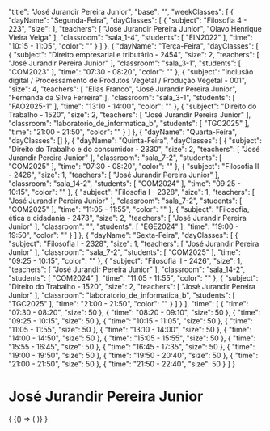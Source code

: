 
  "title": "José Jurandir Pereira Junior",
  "base": "",
  "weekClasses": [
    {
      "dayName": "Segunda-Feira",
      "dayClasses": [
        {
          "subject": "Filosofia 4 - 223",
          "size": 1,
          "teachers": [
            "José Jurandir Pereira Junior",
            "Olavo Henrique Vieira Veiga"
          ],
          "classroom": "sala_1-4",
          "students": [
            "EIN2022"
          ],
          "time": "10:15 - 11:05",
          "color": ""
        }
      ]
    },
    {
      "dayName": "Terça-Feira",
      "dayClasses": [
        {
          "subject": "Direito empresarial e tributário - 2454",
          "size": 2,
          "teachers": [
            "José Jurandir Pereira Junior"
          ],
          "classroom": "sala_3-1",
          "students": [
            "COM2023"
          ],
          "time": "07:30 - 08:20",
          "color": ""
        },
        {
          "subject": "Inclusão digital / Processamento de Produtos Vegetal / Produção Vegetal - 001",
          "size": 4,
          "teachers": [
            "Elias Franco",
            "José Jurandir Pereira Junior",
            "Fernanda da Silva Ferreira"
          ],
          "classroom": "sala_3-1",
          "students": [
            "FAO2025-1"
          ],
          "time": "13:10 - 14:00",
          "color": ""
        },
        {
          "subject": "Direito do Trabalho - 1520",
          "size": 2,
          "teachers": [
            "José Jurandir Pereira Junior"
          ],
          "classroom": "laboratorio_de_informatica_b",
          "students": [
            "TGC2025"
          ],
          "time": "21:00 - 21:50",
          "color": ""
        }
      ]
    },
    {
      "dayName": "Quarta-Feira",
      "dayClasses": []
    },
    {
      "dayName": "Quinta-Feira",
      "dayClasses": [
        {
          "subject": "Direito do Trabalho e do consumidor - 2330",
          "size": 2,
          "teachers": [
            "José Jurandir Pereira Junior"
          ],
          "classroom": "sala_7-2",
          "students": [
            "COM2025"
          ],
          "time": "07:30 - 08:20",
          "color": ""
        },
        {
          "subject": "Filosofia II - 2426",
          "size": 1,
          "teachers": [
            "José Jurandir Pereira Junior"
          ],
          "classroom": "sala_14-2",
          "students": [
            "COM2024"
          ],
          "time": "09:25 - 10:15",
          "color": ""
        },
        {
          "subject": "Filosofia I - 2328",
          "size": 1,
          "teachers": [
            "José Jurandir Pereira Junior"
          ],
          "classroom": "sala_7-2",
          "students": [
            "COM2025"
          ],
          "time": "11:05 - 11:55",
          "color": ""
        },
        {
          "subject": "Filosofia, ética e cidadania - 2473",
          "size": 2,
          "teachers": [
            "José Jurandir Pereira Junior"
          ],
          "classroom": "",
          "students": [
            "EGE2024"
          ],
          "time": "19:00 - 19:50",
          "color": ""
        }
      ]
    },
    {
      "dayName": "Sexta-Feira",
      "dayClasses": [
        {
          "subject": "Filosofia I - 2328",
          "size": 1,
          "teachers": [
            "José Jurandir Pereira Junior"
          ],
          "classroom": "sala_7-2",
          "students": [
            "COM2025"
          ],
          "time": "09:25 - 10:15",
          "color": ""
        },
        {
          "subject": "Filosofia II - 2426",
          "size": 1,
          "teachers": [
            "José Jurandir Pereira Junior"
          ],
          "classroom": "sala_14-2",
          "students": [
            "COM2024"
          ],
          "time": "11:05 - 11:55",
          "color": ""
        },
        {
          "subject": "Direito do Trabalho - 1520",
          "size": 2,
          "teachers": [
            "José Jurandir Pereira Junior"
          ],
          "classroom": "laboratorio_de_informatica_b",
          "students": [
            "TGC2025"
          ],
          "time": "21:00 - 21:50",
          "color": ""
        }
      ]
    }
  ],
  "time": [
    {
      "time": "07:30 - 08:20",
      "size": 50
    },
    {
      "time": "08:20 - 09:10",
      "size": 50
    },
    {
      "time": "09:25 - 10:15",
      "size": 50
    },
    {
      "time": "10:15 - 11:05",
      "size": 50
    },
    {
      "time": "11:05 - 11:55",
      "size": 50
    },
    {
      "time": "13:10 - 14:00",
      "size": 50
    },
    {
      "time": "14:00 - 14:50",
      "size": 50
    },
    {
      "time": "15:05 - 15:55",
      "size": 50
    },
    {
      "time": "15:55 - 16:45",
      "size": 50
    },
    {
      "time": "16:45 - 17:35",
      "size": 50
    },
    {
      "time": "19:00 - 19:50",
      "size": 50
    },
    {
      "time": "19:50 - 20:40",
      "size": 50
    },
    {
      "time": "21:00 - 21:50",
      "size": 50
    },
    {
      "time": "21:50 - 22:40",
      "size": 50
    }
  ]
}

# José Jurandir Pereira Junior

<div>
  {
    <BrowserOnly>
      {() => (
        <Grid
          title={data.title}
          weekClasses={data.weekClasses}
          time={data.time}
        />
      )}
    </BrowserOnly>
  }
</div>

